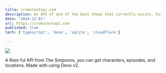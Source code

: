 ```yaml
---
title: cromulentapi.com
description: An API of one of the best shows that currently exists. Currently on production in Cloudflare.
date: "2024-11-01"
url: https://cromulentapi.com
published: true
tech: ['typescript', 'deno', 'sqlite', 'cloudflare']
 
---
```


[![](/)]()

A Rest-ful API from The Simpsons, you can get characters, episodes, and locations. Made with using Deno v2.